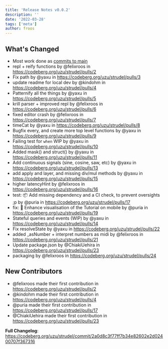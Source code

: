 ```yaml
---
title: 'Release Notes v0.0.2'
description: ''
date: '2022-03-28'
tags: ['meta']
author: froos
---
```


## What's Changed

- Most work done as [commits to main](https://codeberg.org/uzu/strudel/commit/2a0d8c3f77ff7b34e82602e2d02400707f367316)
- repl + reify functions by @felixroos in https://codeberg.org/uzu/strudel/pulls/2
- Fix path by @yaxu in https://codeberg.org/uzu/strudel/pulls/3
- update readme for local dev by @kindohm in https://codeberg.org/uzu/strudel/pulls/4
- Patternify all the things by @yaxu in https://codeberg.org/uzu/strudel/pulls/5
- krill parser + improved repl by @felixroos in https://codeberg.org/uzu/strudel/pulls/6
- fixed editor crash by @felixroos in https://codeberg.org/uzu/strudel/pulls/7
- timeCat by @yaxu in https://codeberg.org/uzu/strudel/pulls/8
- Bugfix every, and create more top level functions by @yaxu in https://codeberg.org/uzu/strudel/pulls/9
- Failing test for `when` WIP by @yaxu in https://codeberg.org/uzu/strudel/pulls/10
- Added mask() and struct() by @yaxu in https://codeberg.org/uzu/strudel/pulls/11
- Add continuous signals (sine, cosine, saw, etc) by @yaxu in https://codeberg.org/uzu/strudel/pulls/13
- add apply and layer, and missing div/mul methods by @yaxu in https://codeberg.org/uzu/strudel/pulls/15
- higher latencyHint by @felixroos in https://codeberg.org/uzu/strudel/pulls/16
- test: 📦 Add missing dependency and a CI check, to prevent oversights ;p by @puria in https://codeberg.org/uzu/strudel/pulls/17
- fix: 💄 Enhance visualisation of the Tutorial on mobile by @puria in https://codeberg.org/uzu/strudel/pulls/19
- Stateful queries and events (WIP) by @yaxu in https://codeberg.org/uzu/strudel/pulls/14
- Fix resolveState by @yaxu in https://codeberg.org/uzu/strudel/pulls/22
- added \_asNumber + interpret numbers as midi by @felixroos in https://codeberg.org/uzu/strudel/pulls/21
- Update package.json by @ChiakiUehira in https://codeberg.org/uzu/strudel/pulls/23
- packaging by @felixroos in https://codeberg.org/uzu/strudel/pulls/24

## New Contributors

- @felixroos made their first contribution in https://codeberg.org/uzu/strudel/pulls/2
- @kindohm made their first contribution in https://codeberg.org/uzu/strudel/pulls/4
- @puria made their first contribution in https://codeberg.org/uzu/strudel/pulls/17
- @ChiakiUehira made their first contribution in https://codeberg.org/uzu/strudel/pulls/23

**Full Changelog**: https://codeberg.org/uzu/strudel/commit/2a0d8c3f77ff7b34e82602e2d02400707f367316
